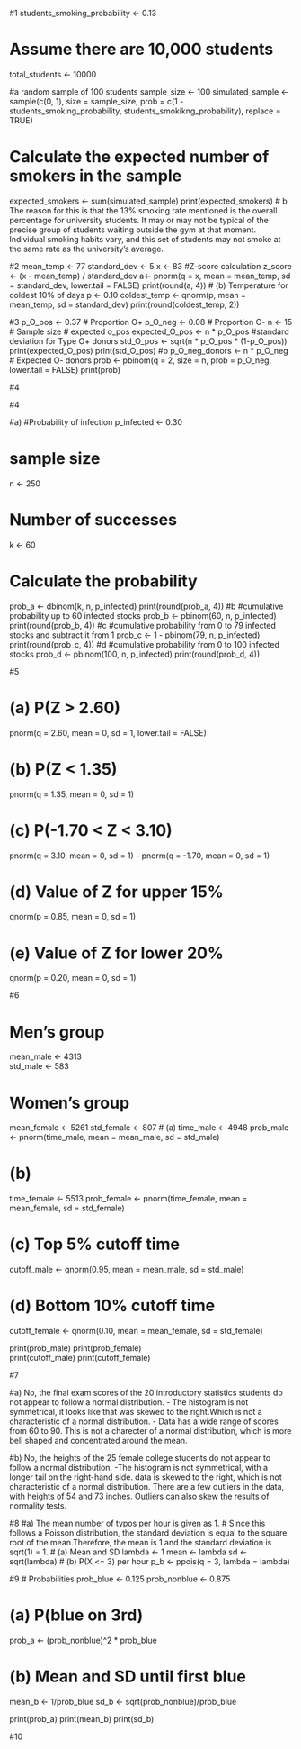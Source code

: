 #1
students_smoking_probability <- 0.13

# Assume there are 10,000 students
total_students <- 10000   

#a random sample of 100 students
sample_size <- 100
simulated_sample <- sample(c(0, 1), size = sample_size, prob = c(1 - students_smoking_probability, students_smokikng_probability), replace = TRUE)

# Calculate the expected number of smokers in the sample
expected_smokers <- sum(simulated_sample)
print(expected_smokers)
# b
The reason for this is that the 13% smoking rate mentioned is the overall percentage for university students. It may or may not be typical of the precise group of students waiting outside the gym at that moment. Individual smoking habits vary, and this set of students may not smoke at the same rate as the university's average.

#2
mean_temp <- 77
standard_dev <- 5
x <- 83
#Z-score calculation
z_score <- (x - mean_temp) / standard_dev
a<- pnorm(q = x, mean = mean_temp, sd = standard_dev, lower.tail = FALSE)
print(round(a, 4))
# (b) Temperature for coldest 10% of days 
p <- 0.10
coldest_temp <- qnorm(p, mean = mean_temp, sd = standard_dev)
print(round(coldest_temp, 2))
  
#3
p_O_pos <- 0.37 # Proportion O+
p_O_neg <- 0.08 # Proportion O-
n <- 15 # Sample size 
# expected o_pos
expected_O_pos <- n * p_O_pos
#standard deviation for Type O+ donors
std_O_pos <- sqrt(n * p_O_pos * (1-p_O_pos))
print(expected_O_pos)
print(std_O_pos)
#b
p_O_neg_donors <- n * p_O_neg # Expected O- donors 
prob <- pbinom(q = 2, size = n, prob = p_O_neg, lower.tail = FALSE)
print(prob)

#4

#4

#a) 
#Probability of infection
p_infected <- 0.30

# sample size
n <- 250

# Number of successes 
k <- 60

# Calculate the probability
prob_a <- dbinom(k, n, p_infected)
print(round(prob_a, 4))
#b
#cumulative probability up to 60 infected stocks
prob_b <- pbinom(60, n, p_infected)
print(round(prob_b, 4))
#c
#cumulative probability from 0 to 79 infected stocks and subtract it from 1
prob_c <- 1 - pbinom(79, n, p_infected)
print(round(prob_c, 4))
#d
#cumulative probability from 0 to 100 infected stocks
prob_d <- pbinom(100, n, p_infected)
print(round(prob_d, 4))

#5

# (a) P(Z > 2.60)
pnorm(q = 2.60, mean = 0, sd = 1, lower.tail = FALSE) 

# (b) P(Z < 1.35)
pnorm(q = 1.35, mean = 0, sd = 1)

# (c) P(-1.70 < Z < 3.10) 
pnorm(q = 3.10, mean = 0, sd = 1) - pnorm(q = -1.70, mean = 0, sd = 1)

# (d) Value of Z for upper 15%
qnorm(p = 0.85, mean = 0, sd = 1)

# (e) Value of Z for lower 20% 
qnorm(p = 0.20, mean = 0, sd = 1)

#6

# Men's group
mean_male <- 4313  
std_male <- 583

# Women's group 
mean_female <- 5261
std_female <- 807
# (a) 
time_male <- 4948
prob_male <- pnorm(time_male, mean = mean_male, sd = std_male) 

# (b)
time_female <- 5513
prob_female <- pnorm(time_female, mean = mean_female, sd = std_female)

# (c) Top 5% cutoff time
cutoff_male <- qnorm(0.95, mean = mean_male, sd = std_male)

# (d) Bottom 10% cutoff time
cutoff_female <- qnorm(0.10, mean = mean_female, sd = std_female)

print(prob_male) 
print(prob_female)  
print(cutoff_male) 
print(cutoff_female)


#7

#a)
No, the final exam scores of the 20 introductory statistics students do not appear to follow a normal distribution.
- The histogram is not symmetrical, it looks like that was skewed to the right.Which is not a characteristic of a normal distribution.
- Data has a wide range of scores from 60 to 90. This is not a charecter of a normal distribution, which is more bell shaped and concentrated around the mean.

#b)
No, the heights of the 25 female college students do not appear to follow a normal distribution.
-The histogram is not symmetrical, with a longer tail on the right-hand side. data is skewed to the right, which is not characteristic of a normal distribution.
There are a few outliers in the data, with heights of 54 and 73 inches. Outliers can also skew the results of normality tests.


#8
#a) The mean number of typos per hour is given as 1.
# Since this follows a Poisson distribution, the standard deviation is equal to the square root of the mean.Therefore, the mean is 1 and the standard deviation is sqrt(1) = 1.
# (a) Mean and SD
lambda <- 1 
mean <- lambda
sd <- sqrt(lambda)
# (b) P(X <= 3) per hour
p_b <- ppois(q = 3, lambda = lambda)
 
#9
# Probabilities
prob_blue <- 0.125
prob_nonblue <- 0.875

# (a) P(blue on 3rd)
prob_a <- (prob_nonblue)^2 * prob_blue

# (b) Mean and SD until first blue
mean_b <- 1/prob_blue 
sd_b <- sqrt(prob_nonblue)/prob_blue

print(prob_a)
print(mean_b)
print(sd_b)

#10